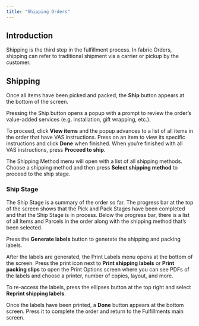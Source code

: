 ```yaml
---
title: "Shipping Orders"
---
```


## Introduction

Shipping is the third step in the fulfillment process. In fabric Orders, shipping can refer to traditional shipment via a carrier or pickup by the customer.

## Shipping

Once all items have been picked and packed, the **Ship** button appears at the bottom of the screen.

Pressing the Ship button opens a popup with a prompt to review the order’s value-added services (e.g. installation, gift wrapping, etc.). 

To proceed, click **View items** and the popup advances to a list of all items in the order that have VAS instructions. Press on an item to view its specific instructions and click **Done** when finished. When you’re finished with all VAS instructions, press **Proceed to ship**.

The Shipping Method menu will open with a list of all shipping methods. Choose a shipping method and then press **Select shipping method** to proceed to the ship stage.

### Ship Stage

The Ship Stage is a summary of the order so far. The progress bar at the top of the screen shows that the Pick and Pack Stages have been completed and that the Ship Stage is in process. Below the progress bar, there is a list of all Items and Parcels in the order along with the shipping method that’s been selected. 

Press the **Generate labels** button to generate the shipping and packing labels. 

After the labels are generated, the Print Labels menu opens at the bottom of the screen. Press the print icon next to **Print shipping labels** or **Print packing slips** to open the Print Options screen where you can see PDFs of the labels and choose a printer, number of copies, layout, and more.

To re-access the labels, press the ellipses button at the top right and select **Reprint shipping labels**.

Once the labels have been printed, a **Done** button appears at the bottom screen. Press it to complete the order and return to the Fulfillments main screen.